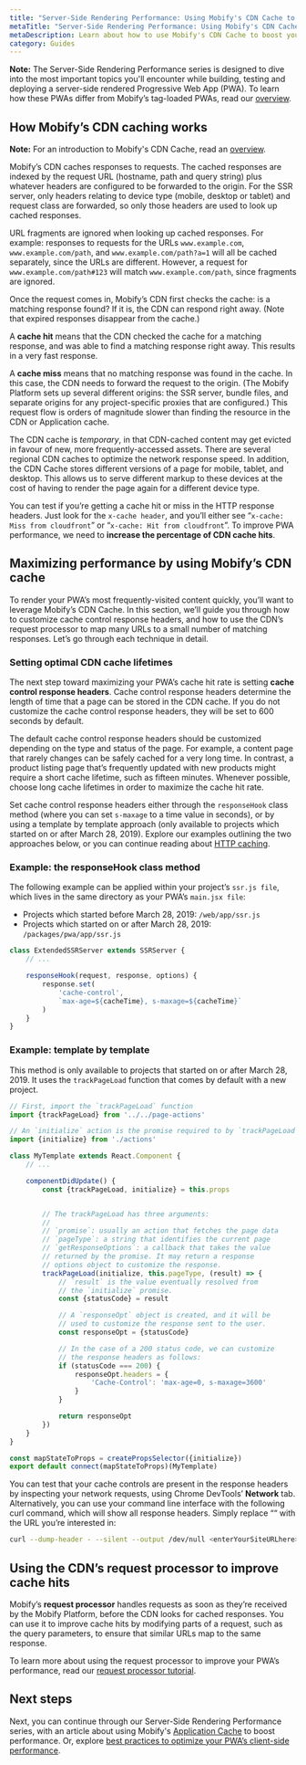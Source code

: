 ```yaml
---
title: "Server-Side Rendering Performance: Using Mobify's CDN Cache to Boost PWA Performance"
metaTitle: "Server-Side Rendering Performance: Using Mobify's CDN Cache to Boost PWA Performance"
metaDescription: Learn about how to use Mobify's CDN Cache to boost your server-side rendered PWA's performance.
category: Guides
---
```


<Callout type="info">

**Note:** The Server-Side Rendering Performance series is designed to dive into the most important topics you'll encounter while building, testing and deploying a server-side rendered Progressive Web App (PWA). To learn how these PWAs differ from Mobify’s tag-loaded PWAs, read our [overview](../../../get-started/architecture/overview).

</Callout>

## How Mobify’s CDN caching works

<Callout type="info">

<strong>Note:</strong> For an introduction to Mobify's CDN Cache, read an <a href="ssr-performance-caching-overview#about-mobifys-cdn-cache-and-application-cache">overview</a>.

</Callout>

Mobify’s CDN caches responses to requests. The cached responses are indexed by the request URL (hostname, path and query string) plus whatever headers are configured to be forwarded to the origin. For the SSR server, only headers relating to device type (mobile, desktop or tablet) and request class are forwarded, so only those headers are used to look up cached responses.

URL fragments are ignored when looking up cached responses. For example: responses to requests for the URLs `www.example.com`, `www.example.com/path`, and `www.example.com/path?a=1` will all be cached separately, since the URLs are different. However, a request for `www.example.com/path#123` will match `www.example.com/path`, since fragments are ignored.

Once the request comes in, Mobify’s CDN first checks the cache: is a matching response found? If it is, the CDN can respond right away. (Note that expired responses disappear from the cache.)

A **cache hit** means that the CDN checked the cache for a matching response, and was able to find a matching response right away. This results in a very fast response.

A **cache miss** means that no matching response was found in the cache. In this case, the CDN needs to forward the request to the origin. (The Mobify Platform sets up several different origins: the SSR server, bundle files, and separate origins for any project-specific proxies that are configured.) This request flow is orders of magnitude slower than finding the resource in the CDN or Application cache.

The CDN cache is *temporary*, in that CDN-cached content may get evicted in favour of new, more frequently-accessed assets. There are several regional CDN caches to optimize the network response speed. In addition, the CDN Cache stores different versions of a page for mobile, tablet, and desktop. This allows us to serve different markup to these devices at the cost of having to render the page again for a different device type.

You can test if you’re getting a cache hit or miss in the HTTP response headers. Just look for the `x-cache header`, and you’ll either see “`x-cache: Miss from cloudfront`” or “`x-cache: Hit from cloudfront`”. To improve PWA performance, we need to **increase the percentage of CDN cache hits**.

## Maximizing performance by using Mobify’s CDN cache

To render your PWA’s most frequently-visited content quickly, you’ll want to leverage Mobify’s CDN Cache. In this section, we’ll guide you through how to customize cache control response headers, and how to use the CDN’s request processor to map many URLs to a small number of matching responses. Let’s go through each technique in detail.

### Setting optimal CDN cache lifetimes

The next step toward maximizing your PWA’s cache hit rate is setting **cache control response headers**. Cache control response headers determine the length of time that a page can be stored in the CDN cache. If you do not customize the cache control response headers, they will be set to 600 seconds by default.

The default cache control response headers should be customized depending on the type and status of the page. For example, a content page that rarely changes can be safely cached for a very long time. In contrast, a product listing page that’s frequently updated with new products might require a short cache lifetime, such as fifteen minutes. Whenever possible, choose long cache lifetimes in order to maximize the cache hit rate.

Set cache control response headers either through the `responseHook` class method (where you can set `s-maxage` to a time value in seconds), or by using a template by template approach (only available to projects which started on or after March 28, 2019). Explore our examples outlining the two approaches below, or you can continue reading about [HTTP caching](https://developers.google.com/web/fundamentals/performance/optimizing-content-efficiency/http-caching).

### Example: the responseHook class method

The following example can be applied within your project’s `ssr.js file`, which lives in the same directory as your PWA’s `main.jsx file`:

- Projects which started before March 28, 2019: `/web/app/ssr.js`
- Projects which started on or after March 28, 2019: `/packages/pwa/app/ssr.js`

```javascript
class ExtendedSSRServer extends SSRServer {
    // ...

    responseHook(request, response, options) {
        response.set(
            'cache-control',
            `max-age=${cacheTime}, s-maxage=${cacheTime}`
        )
    }
}
```

### Example: template by template

This method is only available to projects that started on or after March 28, 2019. It uses the `trackPageLoad` function that comes by default with a new project.

```javascript
// First, import the `trackPageLoad` function
import {trackPageLoad} from '../../page-actions'

// An `initialize` action is the promise required to by `trackPageLoad`
import {initialize} from './actions'

class MyTemplate extends React.Component {
    // ...

    componentDidUpdate() {
        const {trackPageLoad, initialize} = this.props


        // The trackPageLoad has three arguments:
        //
        // `promise`: usually an action that fetches the page data
        // `pageType`: a string that identifies the current page
        // `getResponseOptions`: a callback that takes the value
        // returned by the promise. It may return a response
        // options object to customize the response.
        trackPageLoad(initialize, this.pageType, (result) => {
            // `result` is the value eventually resolved from
            // the `initialize` promise.
            const {statusCode} = result

            // A `responseOpt` object is created, and it will be
            // used to customize the response sent to the user.
            const responseOpt = {statusCode}

            // In the case of a 200 status code, we can customize
            // the response headers as follows:
            if (statusCode === 200) {
                responseOpt.headers = {
                    'Cache-Control': 'max-age=0, s-maxage=3600'
                }
            }

            return responseOpt
        })
    }
}

const mapStateToProps = createPropsSelector({initialize})
export default connect(mapStateToProps)(MyTemplate)
```

You can test that your cache controls are present in the response headers by inspecting your network requests, using Chrome DevTools’ **Network** tab. Alternatively, you can use your command line interface with the following curl command, which will show all response headers. Simply replace ““ with the URL you’re interested in:

```bash
curl --dump-header - --silent --output /dev/null <enterYourSiteURLhere>
```

## Using the CDN’s request processor to improve cache hits

Mobify’s **request processor** handles requests as soon as they’re received by the Mobify Platform, before the CDN looks for cached responses. You can use it to improve cache hits by modifying parts of a request, such as the query parameters, to ensure that similar URLs map to the same response.

To learn more about using the request processor to improve your PWA’s performance, read our [request processor tutorial](request-processor).

## Next steps

Next, you can continue through our Server-Side Rendering Performance series, with an article about using Mobify's [Application Cache](ssr-performance-application-cache) to boost performance. Or, explore [best practices to optimize your PWA’s client-side performance](client-side-performance).
